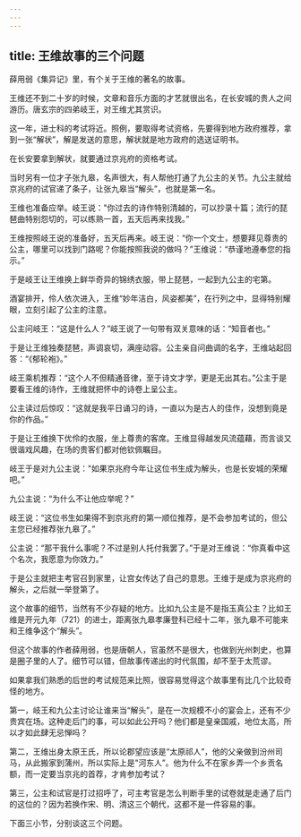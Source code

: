 ```yaml
---
---
---
```

title: 王维故事的三个问题
---




薛用弱《集异记》里，有个关于王维的著名的故事。

王维还不到二十岁的时候，文章和音乐方面的才艺就很出名，在长安城的贵人之间游历。唐玄宗的四弟岐王，对王维尤其赏识。

这一年，进士科的考试将近。照例，要取得考试资格，先要得到地方政府推荐，拿到一张“解状”，解是发送的意思，解状就是地方政府的选送证明书。

在长安要拿到解状，就要通过京兆府的资格考试。

当时另有一位才子张九皋，名声很大，有人帮他打通了九公主的关节。九公主就给京兆府的试官递了条子，让张九皋当“解头”，也就是第一名。

王维也准备应举。岐王说："你过去的诗作特别清越的，可以抄录十篇；流行的琵琶曲特别怨切的，可以练熟一首，五天后再来找我。”

王维按照岐王说的准备好，五天后再来。岐王说：“你一个文士，想要拜见尊贵的公主，哪里可以找到门路呢？你能按照我说的做吗？”王维说：“恭谨地遵奉您的指示。”

于是岐王让王维换上鲜华奇异的锦绣衣服，带上琵琶，一起到九公主的宅第。

酒宴排开，伶人依次进入，王维“妙年洁白，风姿都美”，在行列之中，显得特别耀眼，立刻引起了公主的注意。

公主问岐王：“这是什么人？”岐王说了一句带有双关意味的话：“知音者也。”

于是让王维独奏琵琶，声调哀切，满座动容。公主亲自问曲调的名字，王维站起回答：“《郁轮袍》。”

岐王乘机推荐：“这个人不但精通音律，至于诗文才学，更是无出其右。”公主于是要看王维的诗作，王维就把怀中的诗卷上呈公主。

公主读过后惊叹：“这就是我平日诵习的诗，一直以为是古人的佳作，没想到竟是你的作品。”

于是让王维换下优伶的衣服，坐上尊贵的客席。王维显得越发风流蕴藉，而言谈又很谐戏风趣，在场的贵客们都对他钦佩瞩目。

岐王于是对九公主说："如果京兆府今年让这位书生成为解头，也是长安城的荣耀吧。”

九公主说：“为什么不让他应举呢？”

岐王说：“这位书生如果得不到京兆府的第一顺位推荐，是不会参加考试的，但公主您已经推荐张九皋了。”

公主说：“那干我什么事呢？不过是别人托付我罢了。”于是对王维说：“你真看中这个名次，我愿意为你效力。”

于是公主就把主考官召到家里，让宫女传达了自己的意思。王维于是成为京兆府的解头，之后就一举登第了。

这个故事的细节，当然有不少存疑的地方。比如九公主是不是指玉真公主？比如王维是开元九年（721）的进士，距离张九皋孝廉登科已经十二年，张九皋不可能来和王维争这个“解头”。

但这个故事的作者薛用弱，也是唐朝人，官虽然不是很大，也做到光州刺史，也算是圈子里的人了。细节可以错，但故事传递出的时代氛围，却不至于太荒谬。

如果拿我们熟悉的后世的考试规范来比照，很容易觉得这个故事里有比几个比较奇怪的地方。

第一，岐王和九公主讨论让谁来当“解头”，是在一次规模不小的宴会上，还有不少贵宾在场。这种走后门的事，可以如此公开吗？他们都是皇亲国戚，地位太高，所以才如此肆无忌惮吗？

第二，王维出身太原王氏，所以论郡望应该是“太原祁人”，他的父亲做到汾州司马，从此搬家到蒲州，所以实际上是"河东人”。他为什么不在家乡弄一个乡贡名额，而一定要当京兆的首荐，才肯参加考试？

第三，公主和试官是打过招呼了，可主考官是怎么判断手里的试卷就是走通了后门的这位的？因为若换作宋、明、清这三个朝代，这都不是一件容易的事。

下面三小节，分别谈这三个问题。